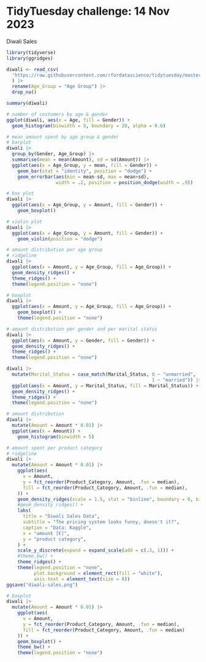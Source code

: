 # TidyTuesday challenge: 14 Nov 2023

Diwali Sales

```r
library(tidyverse)
library(ggridges)

diwali <- read_csv(
  'https://raw.githubusercontent.com/rfordatascience/tidytuesday/master/data/2023/2023-11-14/diwali_sales_data.csv'
  ) |> 
  rename(Age_Group = "Age Group") |> 
  drop_na()
```

```r
summary(diwali)
```

```r
# number of costumers by age & gender
ggplot(diwali, aes(x = Age, fill = Gender)) +
  geom_histogram(binwidth = 5, boundary = 20, alpha = 0.6)
```

```r
# mean amount spent by age group & gender
# barplot
diwali |> 
  group_by(Gender, Age_Group) |> 
  summarise(mean = mean(Amount), sd = sd(Amount)) |>
  ggplot(aes(x = Age_Group, y = mean, fill = Gender)) +
    geom_bar(stat = "identity", position = "dodge") +
    geom_errorbar(aes(min = mean-sd, max = mean+sd),
                  width = .2, position = position_dodge(width = .9))

# box plot
diwali |> 
  ggplot(aes(x = Age_Group, y = Amount, fill = Gender)) +
    geom_boxplot()

# violin plot
diwali |> 
  ggplot(aes(x = Age_Group, y = Amount, fill = Gender)) +
    geom_violin(position = "dodge")
```

```r
# amount distribution per age group
# ridgeline
diwali |> 
  ggplot(aes(x = Amount, y = Age_Group, fill = Age_Group)) +
  geom_density_ridges() +
  theme_ridges() +
  theme(legend.position = "none")

# boxplot
diwali |> 
  ggplot(aes(x = Amount, y = Age_Group, fill = Age_Group)) +
    geom_boxplot() +
    theme(legend.position = "none")
```

```r
# amount distribution per gender and per marital status
diwali |> 
  ggplot(aes(x = Amount, y = Gender, fill = Gender)) +
  geom_density_ridges() +
  theme_ridges() +
  theme(legend.position = "none")

diwali |>
  mutate(Marital_Status = case_match(Marital_Status, 0 ~ "unmarried",
                                                     1 ~ "married")) |> 
  ggplot(aes(x = Amount, y = Marital_Status, fill = Marital_Status)) +
  geom_density_ridges() +
  theme_ridges() +
  theme(legend.position = "none")
```

```r
# amount distribution
diwali |>
  mutate(Amount = Amount * 0.01) |> 
  ggplot(aes(x = Amount)) +
    geom_histogram(binwidth = 5)
```

```r
# amount spent per product category
# ridgeline
diwali |> 
  mutate(Amount = Amount * 0.01) |> 
    ggplot(aes(
      x = Amount, 
      y = fct_reorder(Product_Category, Amount, .fun = median), 
      fill = fct_reorder(Product_Category, Amount, .fun = median),
    )) +
    geom_density_ridges(scale = 1.5, stat = "binline", boundary = 0, binwidth = 10) +
    #geom_density_ridges() +
    labs(
      title = "Diwali Sales Data",
      subtitle = "The pricing system looks funny, doesn't it?",
      caption = "Data: Kaggle",
      x = "amount [€]",
      y = "product category",
    ) +
    scale_y_discrete(expand = expand_scale(add = c(.3, 1))) +
    #theme_bw() +
    theme_ridges() +
    theme(legend.position = "none",
          plot.background = element_rect(fill = "white"),
          axis.text = element_text(size = 8))
ggsave("diwali-sales.png")

# boxplot
diwali |>
  mutate(Amount = Amount * 0.01) |> 
    ggplot(aes(
      x = Amount,
      y = fct_reorder(Product_Category, Amount, .fun = median),
      fill = fct_reorder(Product_Category, Amount, .fun = median)
    )) +
    geom_boxplot() +
    theme_bw() +
    theme(legend.position = "none")
```

